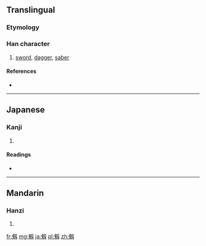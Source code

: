 {{also|劔|劍}}
==Translingual==
===Etymology===
{{Han simp|劔|f=僉|t=㑒}}

===Han character===
{{Han char|rn=18|rad=刀|as=09|sn=11|four=|canj=人人尸竹戈 (OOSHI), 人人尸大 (OOSK), X人人尸竹 (XOOSH), X人人尸大 (XOOSK)|ids=⿰[[㑒]][[刃]]}}

# [[sword]], [[dagger]], [[saber]]

====References====
* {{Han ref|kx=0142.281|hdz=10349.021|uh=5271|ud=21105}}

----

==Japanese==

===Kanji===
{{ja-kanji|grade=|rs=刀09}}

# {{defn|lang=ja|sort=刀09}}

====Readings====
* {{ja-readings|on=[[けん]] (ken)|kun=[[つるぎ]] (tsurugi)}}

----

==Mandarin==

===Hanzi===
{{cmn-hanzi|pin=[[jiàn]] ([[jian4]])|wg=chien<sup>4</sup>}}

# {{defn|lang=cmn|sort=刀09}}

[[fr:剱]]
[[mg:剱]]
[[ja:剱]]
[[pl:剱]]
[[zh:剱]]